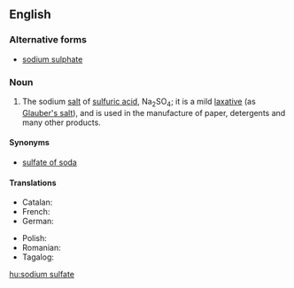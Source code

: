 ==English==
{{wikipedia}}

===Alternative forms===
* [[sodium sulphate]]

===Noun===
{{en-noun|head=[[sodium]] [[sulfate]]|-}}

# {{label|en|inorganic compound}} The sodium [[salt]] of [[sulfuric acid]], Na<sub>2</sub>SO<sub>4</sub>; it is a mild [[laxative]] (as [[Glauber's salt]]), and is used in the manufacture of paper, detergents and many other products.

====Synonyms====
* [[sulfate of soda]]

====Translations====
{{trans-top|Na<sub>2</sub>SO<sub>4</sub>}}
* Catalan: {{t|ca|sulfat de sodi|m}}
* French: {{t|fr|sulfate de sodium|m}}
* German: {{t+|de|Natriumsulfat|n}}
{{trans-mid}}
* Polish: {{t|pl|siarczan sodu|m}}
* Romanian: {{t+|ro|sulfat de sodiu|m}}
* Tagalog: {{t|tl|sodyum sulpat}}
{{trans-bottom}}

[[hu:sodium sulfate]]